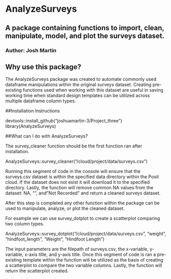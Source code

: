 # AnalyzeSurveys
## A package containing functions to import, clean, manipulate, model, and plot the surveys dataset.
### Author: Josh Martin

## Why use this package?

The AnalyzeSurveys package was created to automate commonly used dataframe manipulations within the original surveys dataset. Creating pre-existing functions used when working with this dataset are useful in saving working time when standard design templates can be utilized across multiple dataframe column types.

##Installation Instructions

devtools::install_github("joshuamartin-3/Project_three")
library(AnalyzeSurveys)

##What can I do with AnalyzeSurveys?

The survey_cleaner function should be the first function ran after installation.

AnalyzeSurveys::survey_cleaner("/cloud/project/data/surveys.csv")

Running this segment of code in the console will ensure that the surveys.csv dataset is within the specified data directory within the Posit cloud. If the dataset does not exist it will download it to the specified directory. Lastly, the function will remove common NA values from the dataset: NA, "", and "Not Recorded" and return a cleaned surveys dataset.

After this step is completed any other function within the package can be used to manipulate, analyze, or plot the cleaned dataset.

For example we can use survey_dotplot to create a scatterplot comparing two column types.

AnalyzeSurveys::survey_dotplot("/cloud/project/data/surveys.csv", "weight", "hindfoot_length", "Weight", "Hindfoot Length")

The input parameters are the filepath of surveys.csv, the x-variable, y-variable, x-axis title, and y-axis title.
Once this segment of code is ran a pre-existing template within the function will be utilized as the basis of creating a scatterplot to compare the two variable columns. Lastly, the function will return the scatterplot created.



